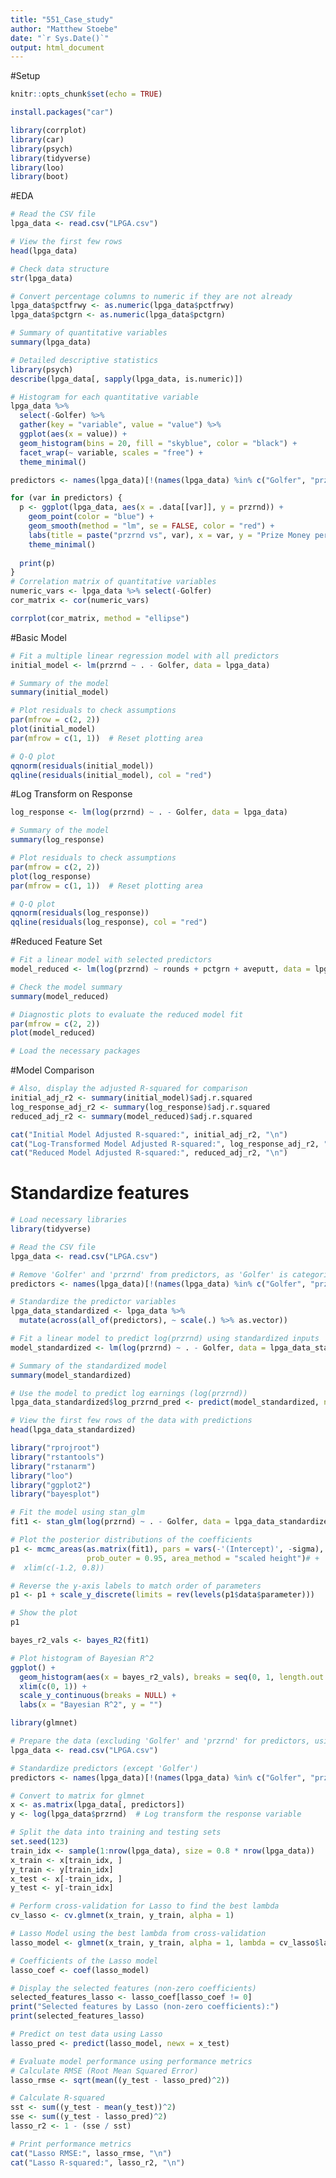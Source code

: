 ```yaml
---
title: "551_Case_study"
author: "Matthew Stoebe"
date: "`r Sys.Date()`"
output: html_document
---
```

#Setup
```r
knitr::opts_chunk$set(echo = TRUE)

install.packages("car")

library(corrplot)
library(car)
library(psych)
library(tidyverse)
library(loo)
library(boot)
```

#EDA
```r

# Read the CSV file
lpga_data <- read.csv("LPGA.csv")

# View the first few rows
head(lpga_data)

# Check data structure
str(lpga_data)

# Convert percentage columns to numeric if they are not already
lpga_data$pctfrwy <- as.numeric(lpga_data$pctfrwy)
lpga_data$pctgrn <- as.numeric(lpga_data$pctgrn)

# Summary of quantitative variables
summary(lpga_data)

# Detailed descriptive statistics
library(psych)
describe(lpga_data[, sapply(lpga_data, is.numeric)])

# Histogram for each quantitative variable
lpga_data %>%
  select(-Golfer) %>%
  gather(key = "variable", value = "value") %>%
  ggplot(aes(x = value)) +
  geom_histogram(bins = 20, fill = "skyblue", color = "black") +
  facet_wrap(~ variable, scales = "free") +
  theme_minimal()

predictors <- names(lpga_data)[!(names(lpga_data) %in% c("Golfer", "przrnd"))]

for (var in predictors) {
  p <- ggplot(lpga_data, aes(x = .data[[var]], y = przrnd)) +
    geom_point(color = "blue") +
    geom_smooth(method = "lm", se = FALSE, color = "red") +
    labs(title = paste("przrnd vs", var), x = var, y = "Prize Money per Round") +
    theme_minimal()
  
  print(p)
}
# Correlation matrix of quantitative variables
numeric_vars <- lpga_data %>% select(-Golfer)
cor_matrix <- cor(numeric_vars)

corrplot(cor_matrix, method = "ellipse")


```

#Basic Model
```r
# Fit a multiple linear regression model with all predictors
initial_model <- lm(przrnd ~ . - Golfer, data = lpga_data)

# Summary of the model
summary(initial_model)

# Plot residuals to check assumptions
par(mfrow = c(2, 2))
plot(initial_model)
par(mfrow = c(1, 1))  # Reset plotting area

# Q-Q plot
qqnorm(residuals(initial_model))
qqline(residuals(initial_model), col = "red")

```

#Log Transform on Response
```r
log_response <- lm(log(przrnd) ~ . - Golfer, data = lpga_data)

# Summary of the model
summary(log_response)

# Plot residuals to check assumptions
par(mfrow = c(2, 2))
plot(log_response)
par(mfrow = c(1, 1))  # Reset plotting area

# Q-Q plot
qqnorm(residuals(log_response))
qqline(residuals(log_response), col = "red")


```
#Reduced Feature Set
```r
# Fit a linear model with selected predictors
model_reduced <- lm(log(przrnd) ~ rounds + pctgrn + aveputt, data = lpga_data)

# Check the model summary
summary(model_reduced)

# Diagnostic plots to evaluate the reduced model fit
par(mfrow = c(2, 2))
plot(model_reduced)

```
```r
# Load the necessary packages

```

#Model Comparison

```r


# Also, display the adjusted R-squared for comparison
initial_adj_r2 <- summary(initial_model)$adj.r.squared
log_response_adj_r2 <- summary(log_response)$adj.r.squared
reduced_adj_r2 <- summary(model_reduced)$adj.r.squared

cat("Initial Model Adjusted R-squared:", initial_adj_r2, "\n")
cat("Log-Transformed Model Adjusted R-squared:", log_response_adj_r2, "\n")
cat("Reduced Model Adjusted R-squared:", reduced_adj_r2, "\n")

```

# Standardize features
```r
# Load necessary libraries
library(tidyverse)

# Read the CSV file
lpga_data <- read.csv("LPGA.csv")

# Remove 'Golfer' and 'przrnd' from predictors, as 'Golfer' is categorical and 'przrnd' is the target
predictors <- names(lpga_data)[!(names(lpga_data) %in% c("Golfer", "przrnd"))]

# Standardize the predictor variables
lpga_data_standardized <- lpga_data %>%
  mutate(across(all_of(predictors), ~ scale(.) %>% as.vector))

# Fit a linear model to predict log(przrnd) using standardized inputs
model_standardized <- lm(log(przrnd) ~ . - Golfer, data = lpga_data_standardized)

# Summary of the standardized model
summary(model_standardized)

# Use the model to predict log earnings (log(przrnd))
lpga_data_standardized$log_przrnd_pred <- predict(model_standardized, newdata = lpga_data_standardized)

# View the first few rows of the data with predictions
head(lpga_data_standardized)
```
```r
library("rprojroot")
library("rstantools")
library("rstanarm")
library("loo")
library("ggplot2")
library("bayesplot")

# Fit the model using stan_glm
fit1 <- stan_glm(log(przrnd) ~ . - Golfer, data = lpga_data_standardized, refresh = 0)

# Plot the posterior distributions of the coefficients
p1 <- mcmc_areas(as.matrix(fit1), pars = vars(-'(Intercept)', -sigma),
                 prob_outer = 0.95, area_method = "scaled height")# +
#  xlim(c(-1.2, 0.8))

# Reverse the y-axis labels to match order of parameters
p1 <- p1 + scale_y_discrete(limits = rev(levels(p1$data$parameter)))

# Show the plot
p1
```

```r
bayes_r2_vals <- bayes_R2(fit1)

# Plot histogram of Bayesian R^2
ggplot() + 
  geom_histogram(aes(x = bayes_r2_vals), breaks = seq(0, 1, length.out = 100)) +
  xlim(c(0, 1)) +
  scale_y_continuous(breaks = NULL) +
  labs(x = "Bayesian R^2", y = "")

```

```r
library(glmnet)

# Prepare the data (excluding 'Golfer' and 'przrnd' for predictors, using log(przrnd) as the response)
lpga_data <- read.csv("LPGA.csv")

# Standardize predictors (except 'Golfer')
predictors <- names(lpga_data)[!(names(lpga_data) %in% c("Golfer", "przrnd"))]

# Convert to matrix for glmnet
x <- as.matrix(lpga_data[, predictors])
y <- log(lpga_data$przrnd)  # Log transform the response variable

# Split the data into training and testing sets
set.seed(123)
train_idx <- sample(1:nrow(lpga_data), size = 0.8 * nrow(lpga_data))
x_train <- x[train_idx, ]
y_train <- y[train_idx]
x_test <- x[-train_idx, ]
y_test <- y[-train_idx]

# Perform cross-validation for Lasso to find the best lambda
cv_lasso <- cv.glmnet(x_train, y_train, alpha = 1)

# Lasso Model using the best lambda from cross-validation
lasso_model <- glmnet(x_train, y_train, alpha = 1, lambda = cv_lasso$lambda.min)

# Coefficients of the Lasso model
lasso_coef <- coef(lasso_model)

# Display the selected features (non-zero coefficients)
selected_features_lasso <- lasso_coef[lasso_coef != 0]
print("Selected features by Lasso (non-zero coefficients):")
print(selected_features_lasso)

# Predict on test data using Lasso
lasso_pred <- predict(lasso_model, newx = x_test)

# Evaluate model performance using performance metrics
# Calculate RMSE (Root Mean Squared Error)
lasso_rmse <- sqrt(mean((y_test - lasso_pred)^2))

# Calculate R-squared
sst <- sum((y_test - mean(y_test))^2)
sse <- sum((y_test - lasso_pred)^2)
lasso_r2 <- 1 - (sse / sst)

# Print performance metrics
cat("Lasso RMSE:", lasso_rmse, "\n")
cat("Lasso R-squared:", lasso_r2, "\n")




```

